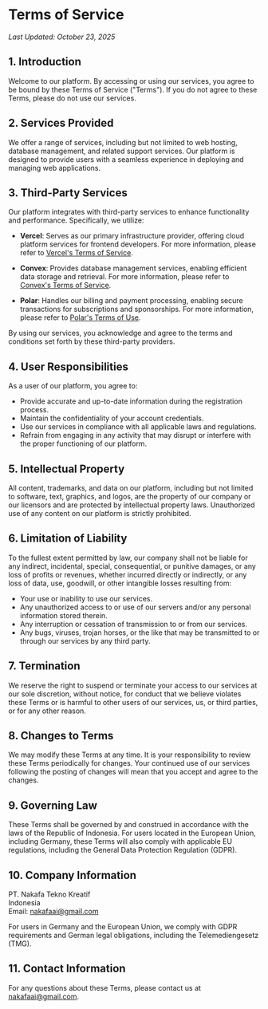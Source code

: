 # Terms of Service

_Last Updated: October 23, 2025_

## 1. Introduction

Welcome to our platform. By accessing or using our services, you agree to be bound by these Terms of Service ("Terms"). If you do not agree to these Terms, please do not use our services.

## 2. Services Provided

We offer a range of services, including but not limited to web hosting, database management, and related support services. Our platform is designed to provide users with a seamless experience in deploying and managing web applications.

## 3. Third-Party Services

Our platform integrates with third-party services to enhance functionality and performance. Specifically, we utilize:

- **Vercel**: Serves as our primary infrastructure provider, offering cloud platform services for frontend developers. For more information, please refer to [Vercel's Terms of Service](https://vercel.com/legal/terms).

- **Convex**: Provides database management services, enabling efficient data storage and retrieval. For more information, please refer to [Convex's Terms of Service](https://www.convex.dev/legal/tos).

- **Polar**: Handles our billing and payment processing, enabling secure transactions for subscriptions and sponsorships. For more information, please refer to [Polar's Terms of Use](https://polar.sh/legal/terms).

By using our services, you acknowledge and agree to the terms and conditions set forth by these third-party providers.

## 4. User Responsibilities

As a user of our platform, you agree to:

- Provide accurate and up-to-date information during the registration process.
- Maintain the confidentiality of your account credentials.
- Use our services in compliance with all applicable laws and regulations.
- Refrain from engaging in any activity that may disrupt or interfere with the proper functioning of our platform.

## 5. Intellectual Property

All content, trademarks, and data on our platform, including but not limited to software, text, graphics, and logos, are the property of our company or our licensors and are protected by intellectual property laws. Unauthorized use of any content on our platform is strictly prohibited.

## 6. Limitation of Liability

To the fullest extent permitted by law, our company shall not be liable for any indirect, incidental, special, consequential, or punitive damages, or any loss of profits or revenues, whether incurred directly or indirectly, or any loss of data, use, goodwill, or other intangible losses resulting from:

- Your use or inability to use our services.
- Any unauthorized access to or use of our servers and/or any personal information stored therein.
- Any interruption or cessation of transmission to or from our services.
- Any bugs, viruses, trojan horses, or the like that may be transmitted to or through our services by any third party.

## 7. Termination

We reserve the right to suspend or terminate your access to our services at our sole discretion, without notice, for conduct that we believe violates these Terms or is harmful to other users of our services, us, or third parties, or for any other reason.

## 8. Changes to Terms

We may modify these Terms at any time. It is your responsibility to review these Terms periodically for changes. Your continued use of our services following the posting of changes will mean that you accept and agree to the changes.

## 9. Governing Law

These Terms shall be governed by and construed in accordance with the laws of the Republic of Indonesia. For users located in the European Union, including Germany, these Terms will also comply with applicable EU regulations, including the General Data Protection Regulation (GDPR).

## 10. Company Information

PT. Nakafa Tekno Kreatif  
Indonesia  
Email: [nakafaai@gmail.com](mailto:nakafaai@gmail.com)

For users in Germany and the European Union, we comply with GDPR requirements and German legal obligations, including the Telemediengesetz (TMG).

## 11. Contact Information

For any questions about these Terms, please contact us at [nakafaai@gmail.com](mailto:nakafaai@gmail.com).
